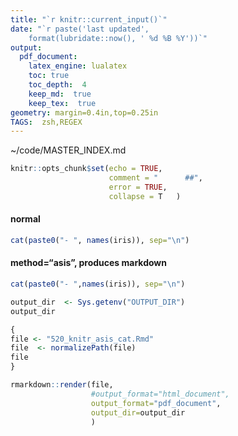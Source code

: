 ```yaml
---
title: "`r knitr::current_input()`"
date: "`r paste('last updated', 
    format(lubridate::now(), ' %d %B %Y'))`"
output:   
  pdf_document:   
    latex_engine: lualatex  
    toc: true
    toc_depth:  4   
    keep_md:  true 
    keep_tex:  true
geometry: margin=0.4in,top=0.25in   
TAGS:  zsh,REGEX
---
```

~/code/MASTER_INDEX.md

<!--
!zathura ~/Downloads/print_and_delete/3010_zsh_knitr.pdf
-->



```r
knitr::opts_chunk$set(echo = TRUE,
                      comment = "      ##",
                      error = TRUE,
                      collapse = T   )  
```


#### normal

```r
cat(paste0("- ", names(iris)), sep="\n")
```

#### method="asis", produces markdown

```r
cat(paste0("- ",names(iris)), sep="\n")
```


```r
output_dir  <- Sys.getenv("OUTPUT_DIR")
output_dir

{
file <- "520_knitr_asis_cat.Rmd"
file  <- normalizePath(file)
file
}

rmarkdown::render(file,
                  #output_format="html_document",
                  output_format="pdf_document",
                  output_dir=output_dir
                  )

```
